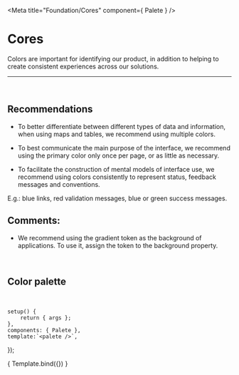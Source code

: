 
<Meta title="Foundation/Cores" component={ Palete } />

# Cores

Colors are important for identifying our product, in addition to helping to create consistent experiences across our solutions.

<hr />
<br />

## Recommendations

-  To better differentiate between different types of data and information, when using maps and tables, we recommend using multiple colors.

-  To best communicate the main purpose of the interface, we recommend using the primary color only once per page, or as little as necessary.

-  To facilitate the construction of mental models of interface use, we recommend using colors consistently to represent status, feedback messages and conventions.

E.g.: blue links, red validation messages, blue or green success messages.

## Comments:
- We recommend using the gradient token as the background of applications. To use it, assign the token to the background property.

<br />

## Color palette
<br />

	setup() {
		return { args };
	},
	components: { Palete },
	template:`<palete />`,
});

<Story name="Color palete">
	{ Template.bind({}) }
</Story>
